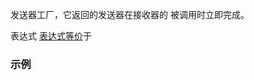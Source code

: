 {{cpp/execution/title|just_stopped}}
{{cpp/execution/navbar}}
{{dcl begin}}
{{dcl header|execution}}
{{dcl|since=c++26|notes={{mark custpt}}|1=
inline constexpr just_stopped_t just_stopped{};
struct just_stopped_t { /* 未指明 */ };
}}
{{dcl h|调用签名}}
{{dcl|since=c++26|1=
execution::sender auto just_stopped();
}}
{{dcl end}}

发送器工厂，它返回的发送器在接收器的 {{rlpf|set_stopped}} 被调用时立即完成。

表达式 {{c|just_stopped()}} [[cpp/language/expressions#表达式等价|表达式等价]]于 {{c|/*make-sender*/(just_stopped)}}

{{cpp/execution/cpo}}

===示例===
{{example}}

{{langlinks|de|en|es|ja|ru}}